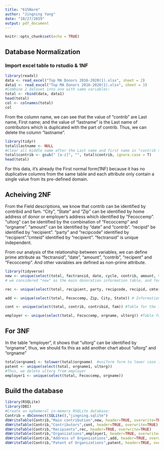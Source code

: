 ```yaml
---
title: "615Norm"
author: "Jingning Yang"
date: "10/27/2019"
output: pdf_document
---
```


```r
knitr::opts_chunk$set(echo = TRUE)
```

## Database Normalization

### Import excel table to rstudio & 1NF

```r
library(readxl)
data <- read_excel("Top MA Donors 2016-2020(1).xlsx", sheet = 2)
data1 <- read_excel("Top MA Donors 2016-2020(1).xlsx", sheet = 3)
#Combine 2 dataset into one with same variables:
total <- rbind(data, data1)
head(total)
col <- colnames(total)
col
```
From the column name, we can see that the value of "contrib" are Last name, First name; and the value of "lastname" is the Last name of contributors which is duplicated with the part of contrib. Thus, we can delete the column "lastname".

```r
library(tidyr)
total$lastname <- NULL
#Clear all middle name after the Last name and first name in "contrib since there are typo questions inside our raw data"
total$contrib <- gsub(" [a-z]", "", total$contrib, ignore.case = T)
head(total)
```
For this data, it's already the First normal form(1NF) because it has no duplicative columns from the same table and each attribute only contain a single value from its pre-defined domain.

## Acheiving 2NF
From the Field descriptions, we know that contrib can be identified by contribid and fam. "City", "State" and "Zip" can be identified by home address of donor or employer's address which identified by "Fecoccemp".
"ultorg" can be identified by the combination of "Fecoccemp" and "orgname". "amount" can be identified by "date" and "contrib". "recipid" be identified by "recipient". "party" and "recipcode" identified by "recipient"."cmteid" identified by "recipient". "fectransid" is unique independent. 

From our analysis of the relationship between variables, we can define prime attribute as "fectransid", "date", "amount", "contrib", "recipent" and "Fecoccemp". And other vaviables are defined as non-prime attribute.
```r
library(tidyverse)
new <- unique(select(total, fectransid, date, cycle, contrib, amount, type, recipient, Fecoccemp))
# we considered "new" as the main donoration information table, and for more information, we can go to subordinary tables.

rec <- unique(select(total, recipient, party, recipcode, recipid, cmteid)) #Table for the details of recipient.

add <- unique(select(total, Fecoccemp, Zip, City, State)) # Information table for the address of donor's occupation.

cont <- unique(select(total, contrib, contribid, fam)) #Table for the information of donors self.

employer <- unique(select(total, Fecoccemp, orgname, ultorg)) #Table for the organization of donors.
```

## For 3NF
In the table "employer", it shows that "ultorg" can be identified by "orgname", thus, we should fix this as add another chart about "ultorg" and "orgname"
```r
total$orgname1 <- tolower(total$orgname)  #uniform form to lower case in case of sensitivity on alphabetic case.
patent <- unique(select(total, orgname1, ultorg))
#Thus, we delete ultorg from employer
employer1 <- unique(select(total, Fecoccemp, orgname))
```

## Build the database
```r
library(RSQLite)
library(DBI)
#Create an ephemeral in-memory RSQLite database:
Contrib = dbConnect(SQLite(),"jingning.sqlite")
dbWriteTable(Contrib,"Main contribution",new, header=TRUE, overwrite=TRUE)
dbWriteTable(Contrib,"Contributors",cont, header=TRUE, overwrite=TRUE)
dbWriteTable(Contrib,"Recipients",rec, header=TRUE, overwrite=TRUE)
dbWriteTable(Contrib,"Organizations",employer1, header=TRUE, overwrite=TRUE)
dbWriteTable(Contrib,"Address of Organizations",add, header=TRUE, overwrite=TRUE)
dbWriteTable(Contrib,"Patent of Organizations",patent, header=TRUE, overwrite=TRUE)

```


